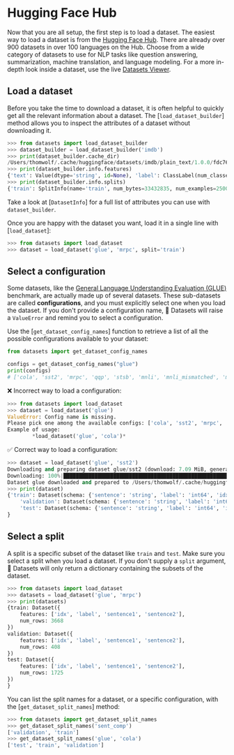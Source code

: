 # Hugging Face Hub

Now that you are all setup, the first step is to load a dataset. The easiest way to load a dataset is from the [Hugging Face Hub](https://huggingface.co/datasets). There are already over 900 datasets in over 100 languages on the Hub. Choose from a wide category of datasets to use for NLP tasks like question answering, summarization, machine translation, and language modeling. For a more in-depth look inside a dataset, use the live [Datasets Viewer](https://huggingface.co/datasets/viewer/).

## Load a dataset

Before you take the time to download a dataset, it is often helpful to quickly get all the relevant information about a dataset. The [`load_dataset_builder`] method allows you to inspect the attributes of a dataset without downloading it.

```py
>>> from datasets import load_dataset_builder
>>> dataset_builder = load_dataset_builder('imdb')
>>> print(dataset_builder.cache_dir)
/Users/thomwolf/.cache/huggingface/datasets/imdb/plain_text/1.0.0/fdc76b18d5506f14b0646729b8d371880ef1bc48a26d00835a7f3da44004b676
>>> print(dataset_builder.info.features)
{'text': Value(dtype='string', id=None), 'label': ClassLabel(num_classes=2, names=['neg', 'pos'], names_file=None, id=None)}
>>> print(dataset_builder.info.splits)
{'train': SplitInfo(name='train', num_bytes=33432835, num_examples=25000, dataset_name='imdb'), 'test': SplitInfo(name='test', num_bytes=32650697, num_examples=25000, dataset_name='imdb'), 'unsupervised': SplitInfo(name='unsupervised', num_bytes=67106814, num_examples=50000, dataset_name='imdb')}
```

<Tip>

Take a look at [`DatasetInfo`] for a full list of attributes you can use with `dataset_builder`.

</Tip>

Once you are happy with the dataset you want, load it in a single line with [`load_dataset`]:

```py
>>> from datasets import load_dataset
>>> dataset = load_dataset('glue', 'mrpc', split='train')
```

## Select a configuration

Some datasets, like the [General Language Understanding Evaluation (GLUE)](https://huggingface.co/datasets/glue) benchmark, are actually made up of several datasets. These sub-datasets are called **configurations**, and you must explicitly select one when you load the dataset. If you don't provide a configuration name, 🤗 Datasets will raise a `ValueError` and remind you to select a configuration.

Use the [`get_dataset_config_names`] function to retrieve a list of all the possible configurations available to your dataset:

```py
from datasets import get_dataset_config_names

configs = get_dataset_config_names("glue")
print(configs)
# ['cola', 'sst2', 'mrpc', 'qqp', 'stsb', 'mnli', 'mnli_mismatched', 'mnli_matched', 'qnli', 'rte', 'wnli', 'ax']
```

❌ Incorrect way to load a configuration:

```py
>>> from datasets import load_dataset
>>> dataset = load_dataset('glue')
ValueError: Config name is missing.
Please pick one among the available configs: ['cola', 'sst2', 'mrpc', 'qqp', 'stsb', 'mnli', 'mnli_mismatched', 'mnli_matched', 'qnli', 'rte', 'wnli', 'ax']
Example of usage:
        *load_dataset('glue', 'cola')*
```

✅ Correct way to load a configuration:

```py
>>> dataset = load_dataset('glue', 'sst2')
Downloading and preparing dataset glue/sst2 (download: 7.09 MiB, generated: 4.81 MiB, total: 11.90 MiB) to /Users/thomwolf/.cache/huggingface/datasets/glue/sst2/1.0.0...
Downloading: 100%|██████████████████████████████████████████████████████████████| 7.44M/7.44M [00:01<00:00, 7.03MB/s]
Dataset glue downloaded and prepared to /Users/thomwolf/.cache/huggingface/datasets/glue/sst2/1.0.0. Subsequent calls will reuse this data.
>>> print(dataset)
{'train': Dataset(schema: {'sentence': 'string', 'label': 'int64', 'idx': 'int32'}, num_rows: 67349),
    'validation': Dataset(schema: {'sentence': 'string', 'label': 'int64', 'idx': 'int32'}, num_rows: 872),
    'test': Dataset(schema: {'sentence': 'string', 'label': 'int64', 'idx': 'int32'}, num_rows: 1821)
}
```

## Select a split

A split is a specific subset of the dataset like `train` and `test`. Make sure you select a split when you load a dataset. If you don't supply a `split` argument, 🤗 Datasets will only return a dictionary containing the subsets of the dataset.

```py
>>> from datasets import load_dataset
>>> datasets = load_dataset('glue', 'mrpc')
>>> print(datasets)
{train: Dataset({
    features: ['idx', 'label', 'sentence1', 'sentence2'],
    num_rows: 3668
})
validation: Dataset({
    features: ['idx', 'label', 'sentence1', 'sentence2'],
    num_rows: 408
})
test: Dataset({
    features: ['idx', 'label', 'sentence1', 'sentence2'],
    num_rows: 1725
})
}
```

You can list the split names for a dataset, or a specific configuration, with the [`get_dataset_split_names`] method:

```py
>>> from datasets import get_dataset_split_names
>>> get_dataset_split_names('sent_comp')
['validation', 'train']
>>> get_dataset_split_names('glue', 'cola')
['test', 'train', 'validation']
```
